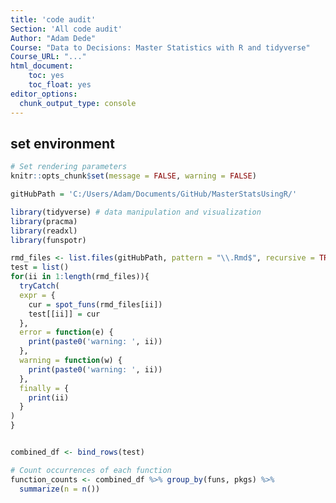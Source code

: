 ```yaml
---
title: 'code audit'
Section: 'All code audit'
Author: "Adam Dede"
Course: "Data to Decisions: Master Statistics with R and tidyverse"
Course_URL: "..." 
html_document:
    toc: yes
    toc_float: yes
editor_options:
  chunk_output_type: console
---
```



## set environment

```r

# Set rendering parameters
knitr::opts_chunk$set(message = FALSE, warning = FALSE)

gitHubPath = 'C:/Users/Adam/Documents/GitHub/MasterStatsUsingR/'

library(tidyverse) # data manipulation and visualization
library(pracma)
library(readxl)
library(funspotr)

rmd_files <- list.files(gitHubPath, pattern = "\\.Rmd$", recursive = TRUE, full.names = TRUE)
test = list()
for(ii in 1:length(rmd_files)){
  tryCatch(
  expr = { 
    cur = spot_funs(rmd_files[ii])
    test[[ii]] = cur
  },
  error = function(e) {
    print(paste0('warning: ', ii))
  },
  warning = function(w) {
    print(paste0('warning: ', ii))
  },
  finally = {
    print(ii)
  }
)
}


combined_df <- bind_rows(test)

# Count occurrences of each function
function_counts <- combined_df %>% group_by(funs, pkgs) %>%
  summarize(n = n())

```


